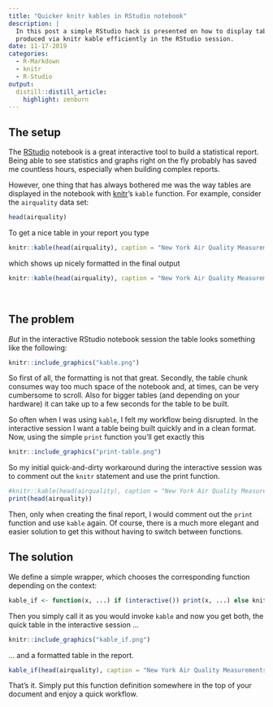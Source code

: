 ```yaml
---
title: "Quicker knitr kables in RStudio notebook"
description: |
  In this post a simple RStudio hack is presented on how to display tables
  produced via knitr kable efficiently in the RStudio session.
date: 11-17-2019
categories:
  - R-Markdown
  - knitr
  - R-Studio
output:
  distill::distill_article:
    highlight: zenburn
---
```



## The setup
The [RStudio](https://rstudio.com/) notebook is a great interactive tool to 
build a statistical report. Being able to see statistics and graphs right on 
the fly probably has saved me countless hours, especially when building complex 
reports.

However, one thing that has always bothered me was the way tables are displayed 
in the notebook with [knitr](https://CRAN.R-project.org/package=knitr)'s 
`kable` function. For example, consider the `airquality` data set:

```r
head(airquality)
```

To get a nice table in your report you type

```r
knitr::kable(head(airquality), caption = "New York Air Quality Measurements.")
```

which shows up nicely formatted in the final output

```r
knitr::kable(head(airquality), caption = "New York Air Quality Measurements.")
```

<br>

## The problem
*But* in the interactive RStudio notebook session the table looks something like the following:

```r
knitr::include_graphics("kable.png")
```

So first of all, the formatting is not that great. Secondly, the table chunk consumes way too much space of the notebook and, at times, can be very cumbersome to scroll. Also for bigger tables (and depending on your hardware) it can take up to a few seconds for the table to be built. 

So often when I was using `kable`, I felt my workflow being disrupted. In the interactive session I want a table being built quickly and in a clean format. Now, using the simple `print` function you'll get exactly this

```r
knitr::include_graphics("print-table.png")
```

So my initial quick-and-dirty workaround during the interactive session was to comment out the `knitr` statement and use the print function.

```r
#knitr::kable(head(airquality), caption = "New York Air Quality Measurements.")
print(head(airquality))
```

Then, only when creating the final report, I would comment out the `print` function and use `kable` again. Of course, there is a much more elegant and easier solution to get this without having to switch between functions. 

## The solution
We define a simple wrapper, which chooses the corresponding function depending on the context:

```r
kable_if <- function(x, ...) if (interactive()) print(x, ...) else knitr::kable(x, ...)
```

Then you simply call it as you would invoke `kable` and now you get both, the quick table in the interactive session ...

```r
knitr::include_graphics("kable_if.png")
```

... and a formatted table in the report.

```r
kable_if(head(airquality), caption = "New York Air Quality Measurements.")
```

That's it. Simply put this function definition somewhere in the top of your document and enjoy a quick workflow.
